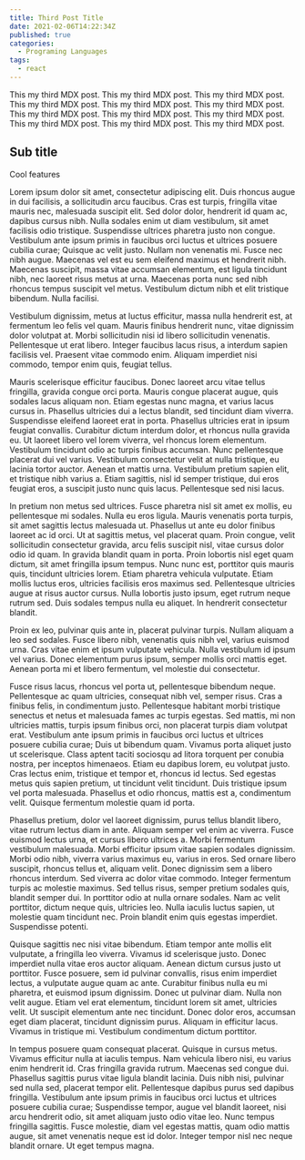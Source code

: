 ```yaml
---
title: Third Post Title
date: 2021-02-06T14:22:34Z
published: true
categories:
  - Programing Languages
tags:
  - react
---
```


This my third MDX post. This my third MDX post. This my third MDX post. This my third MDX post. This my third MDX post. This my third MDX post.
This my third MDX post. This my third MDX post. This my third MDX post. This my third MDX post. This my third MDX post. This my third MDX post.

## Sub title

Cool features

Lorem ipsum dolor sit amet, consectetur adipiscing elit. Duis rhoncus augue in dui facilisis, a sollicitudin arcu faucibus. Cras est turpis, fringilla vitae mauris nec, malesuada suscipit elit. Sed dolor dolor, hendrerit id quam ac, dapibus cursus nibh. Nulla sodales enim ut diam vestibulum, sit amet facilisis odio tristique. Suspendisse ultrices pharetra justo non congue. Vestibulum ante ipsum primis in faucibus orci luctus et ultrices posuere cubilia curae; Quisque ac velit justo. Nullam non venenatis mi. Fusce nec nibh augue. Maecenas vel est eu sem eleifend maximus et hendrerit nibh. Maecenas suscipit, massa vitae accumsan elementum, est ligula tincidunt nibh, nec laoreet risus metus at urna. Maecenas porta nunc sed nibh rhoncus tempus suscipit vel metus. Vestibulum dictum nibh et elit tristique bibendum. Nulla facilisi.

Vestibulum dignissim, metus at luctus efficitur, massa nulla hendrerit est, at fermentum leo felis vel quam. Mauris finibus hendrerit nunc, vitae dignissim dolor volutpat at. Morbi sollicitudin nisi id libero sollicitudin venenatis. Pellentesque ut erat libero. Integer faucibus lacus risus, a interdum sapien facilisis vel. Praesent vitae commodo enim. Aliquam imperdiet nisi commodo, tempor enim quis, feugiat tellus.

Mauris scelerisque efficitur faucibus. Donec laoreet arcu vitae tellus fringilla, gravida congue orci porta. Mauris congue placerat augue, quis sodales lacus aliquam non. Etiam egestas nunc magna, et varius lacus cursus in. Phasellus ultricies dui a lectus blandit, sed tincidunt diam viverra. Suspendisse eleifend laoreet erat in porta. Phasellus ultricies erat in ipsum feugiat convallis. Curabitur dictum interdum dolor, et rhoncus nulla gravida eu. Ut laoreet libero vel lorem viverra, vel rhoncus lorem elementum. Vestibulum tincidunt odio ac turpis finibus accumsan. Nunc pellentesque placerat dui vel varius. Vestibulum consectetur velit at nulla tristique, eu lacinia tortor auctor. Aenean et mattis urna. Vestibulum pretium sapien elit, et tristique nibh varius a. Etiam sagittis, nisl id semper tristique, dui eros feugiat eros, a suscipit justo nunc quis lacus. Pellentesque sed nisi lacus.

In pretium non metus sed ultrices. Fusce pharetra nisl sit amet ex mollis, eu pellentesque mi sodales. Nulla eu eros ligula. Mauris venenatis porta turpis, sit amet sagittis lectus malesuada ut. Phasellus ut ante eu dolor finibus laoreet ac id orci. Ut at sagittis metus, vel placerat quam. Proin congue, velit sollicitudin consectetur gravida, arcu felis suscipit nisl, vitae cursus dolor odio id quam. In gravida blandit quam in porta. Proin lobortis nisl eget quam dictum, sit amet fringilla ipsum tempus. Nunc nunc est, porttitor quis mauris quis, tincidunt ultricies lorem. Etiam pharetra vehicula vulputate. Etiam mollis luctus eros, ultricies facilisis eros maximus sed. Pellentesque ultricies augue at risus auctor cursus. Nulla lobortis justo ipsum, eget rutrum neque rutrum sed. Duis sodales tempus nulla eu aliquet. In hendrerit consectetur blandit.

Proin ex leo, pulvinar quis ante in, placerat pulvinar turpis. Nullam aliquam a leo sed sodales. Fusce libero nibh, venenatis quis nibh vel, varius euismod urna. Cras vitae enim et ipsum vulputate vehicula. Nulla vestibulum id ipsum vel varius. Donec elementum purus ipsum, semper mollis orci mattis eget. Aenean porta mi et libero fermentum, vel molestie dui consectetur.

Fusce risus lacus, rhoncus vel porta ut, pellentesque bibendum neque. Pellentesque ac quam ultricies, consequat nibh vel, semper risus. Cras a finibus felis, in condimentum justo. Pellentesque habitant morbi tristique senectus et netus et malesuada fames ac turpis egestas. Sed mattis, mi non ultricies mattis, turpis ipsum finibus orci, non placerat turpis diam volutpat erat. Vestibulum ante ipsum primis in faucibus orci luctus et ultrices posuere cubilia curae; Duis ut bibendum quam. Vivamus porta aliquet justo ut scelerisque. Class aptent taciti sociosqu ad litora torquent per conubia nostra, per inceptos himenaeos. Etiam eu dapibus lorem, eu volutpat justo. Cras lectus enim, tristique et tempor et, rhoncus id lectus. Sed egestas metus quis sapien pretium, ut tincidunt velit tincidunt. Duis tristique ipsum vel porta malesuada. Phasellus et odio rhoncus, mattis est a, condimentum velit. Quisque fermentum molestie quam id porta.

Phasellus pretium, dolor vel laoreet dignissim, purus tellus blandit libero, vitae rutrum lectus diam in ante. Aliquam semper vel enim ac viverra. Fusce euismod lectus urna, et cursus libero ultrices a. Morbi fermentum vestibulum malesuada. Morbi efficitur ipsum vitae sapien sodales dignissim. Morbi odio nibh, viverra varius maximus eu, varius in eros. Sed ornare libero suscipit, rhoncus tellus et, aliquam velit. Donec dignissim sem a libero rhoncus interdum. Sed viverra ac dolor vitae commodo. Integer fermentum turpis ac molestie maximus. Sed tellus risus, semper pretium sodales quis, blandit semper dui. In porttitor odio at nulla ornare sodales. Nam ac velit porttitor, dictum neque quis, ultricies leo. Nulla iaculis luctus sapien, ut molestie quam tincidunt nec. Proin blandit enim quis egestas imperdiet. Suspendisse potenti.

Quisque sagittis nec nisi vitae bibendum. Etiam tempor ante mollis elit vulputate, a fringilla leo viverra. Vivamus id scelerisque justo. Donec imperdiet nulla vitae eros auctor aliquam. Aenean dictum cursus justo ut porttitor. Fusce posuere, sem id pulvinar convallis, risus enim imperdiet lectus, a vulputate augue quam ac ante. Curabitur finibus nulla eu mi pharetra, et euismod ipsum dignissim. Donec ut pulvinar diam. Nulla non velit augue. Etiam vel erat elementum, tincidunt lorem sit amet, ultricies velit. Ut suscipit elementum ante nec tincidunt. Donec dolor eros, accumsan eget diam placerat, tincidunt dignissim purus. Aliquam in efficitur lacus. Vivamus in tristique mi. Vestibulum condimentum dictum porttitor.

In tempus posuere quam consequat placerat. Quisque in cursus metus. Vivamus efficitur nulla at iaculis tempus. Nam vehicula libero nisi, eu varius enim hendrerit id. Cras fringilla gravida rutrum. Maecenas sed congue dui. Phasellus sagittis purus vitae ligula blandit lacinia. Duis nibh nisi, pulvinar sed nulla sed, placerat tempor elit. Pellentesque dapibus purus sed dapibus fringilla. Vestibulum ante ipsum primis in faucibus orci luctus et ultrices posuere cubilia curae; Suspendisse tempor, augue vel blandit laoreet, nisi arcu hendrerit odio, sit amet aliquam justo odio vitae leo. Nunc tempus fringilla sagittis. Fusce molestie, diam vel egestas mattis, quam odio mattis augue, sit amet venenatis neque est id dolor. Integer tempor nisl nec neque blandit ornare. Ut eget tempus magna.
